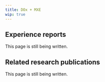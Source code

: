 ---
title: DOx + MXE
wip: true
---

## Experience reports

This page is still being written.

## Related research publications

This page is still being written.

